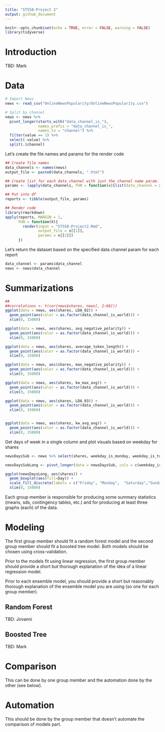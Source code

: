 ```yaml
---
title: "ST558-Project 2"
output: github_document
---
```


```r
knitr::opts_chunk$set(echo = TRUE, error = FALSE, warning = FALSE)
library(tidyverse)
```

# Introduction

TBD: Mark

# Data

```r
# Import News
news <- read_csv("OnlineNewsPopularity/OnlineNewsPopularity.csv")

# Split by channel
news <- news %>%
  pivot_longer(starts_with("data_channel_is_"), 
               names_prefix = "data_channel_is_",
               names_to = "channel") %>%
  filter(value == 1) %>%
  select(-value) %>%
  split(.$channel) 
```
Let's create the file names and params for the render code
```r
## Create file names
data_channels <- names(news)
output_file <- paste0(data_channels, ".html")

## Create list for each data channel with just the channel name param.
params <- lapply(data_channels, FUN = function(x){list(data_channel = x)})

## Put into df
reports <- tibble(output_file, params)
```
```r
## Render code
library(rmarkdown)
apply(reports, MARGIN = 1,
      FUN = function(X){
        render(input = "ST558-Project2.Rmd",
               output_file = x[[1]],
               params = x[[2]])
      })
```
Let's return the dataset based on the specified data channel param for each report
```r
data_channel <- params$data_channel
news <- news$data_channel
```
# Summarizations
```r
##
##correlations <- t(cor(news$shares, news[, 2:60]))
ggplot(data = news, aes(shares, LDA_02)) +
  geom_point(aes(color = as.factor(data_channel_is_world))) +
  xlim(0, 15000) 

ggplot(data = news, aes(shares, avg_negative_polarity)) +
  geom_point(aes(color = as.factor(data_channel_is_world))) +
  xlim(0, 15000) 

ggplot(data = news, aes(shares, average_token_length)) +
  geom_point(aes(color = as.factor(data_channel_is_world))) +
  xlim(0, 15000) 

ggplot(data = news, aes(shares, max_negative_polarity)) +
  geom_point(aes(color = as.factor(data_channel_is_world))) +
  xlim(0, 15000) 

ggplot(data = news, aes(shares, kw_max_avg)) +
  geom_point(aes(color = as.factor(data_channel_is_world))) +
  xlim(0, 15000)

ggplot(data = news, aes(shares, LDA_03)) +
  geom_point(aes(color = as.factor(data_channel_is_world))) +
  xlim(0, 15000)


ggplot(data = news, aes(shares, kw_avg_avg)) +
  geom_point(aes(color = as.factor(data_channel_is_world))) +
  xlim(0, 15000) 
```
Get days of week in a single column and plot visuals based on weekday for shares
```r
newsDaysSub <- news %>% select(shares, weekday_is_monday, weekday_is_tuesday, weekday_is_wednesday, weekday_is_thursday, weekday_is_friday, weekday_is_saturday, weekday_is_sunday)

newsDaysSubLong <- pivot_longer(data = newsDaysSub, cols = c(weekday_is_monday, weekday_is_tuesday, weekday_is_wednesday, weekday_is_thursday, weekday_is_friday, weekday_is_saturday, weekday_is_sunday), names_to = "Day")

ggplot(newsDaysLong, aes(shares)) +
  geom_boxplot(aes(fill=Day)) +
  scale_fill_discrete(labels = c("Friday", "Monday",  "Saturday","Sunday", "Thursday","Tuesday", "Wednesday")) +
  xlim(0, 15000)
```
Each group member is responsible for producing some summary statistics (means, sds, contingency tables, etc.) and for producing at least three graphs (each) of the data.

# Modeling

The first group member should fit a random forest model and the second group member should
fit a boosted tree model. Both models should be chosen using cross-validation.

Prior to the models fit using linear regression, the first group member should provide a short
but thorough explanation of the idea of a linear regression model.

Prior to each ensemble model, you should provide a short but reasonably thorough explanation
of the ensemble model you are using (so one for each group member).

## Random Forest

TBD: Jovanni

## Boosted Tree

TBD: Mark

# Comparison

This can be done by one group member and the automation done by the other (see below).

# Automation

This should be done by the group member that doesn’t automate the comparison of models
part.
